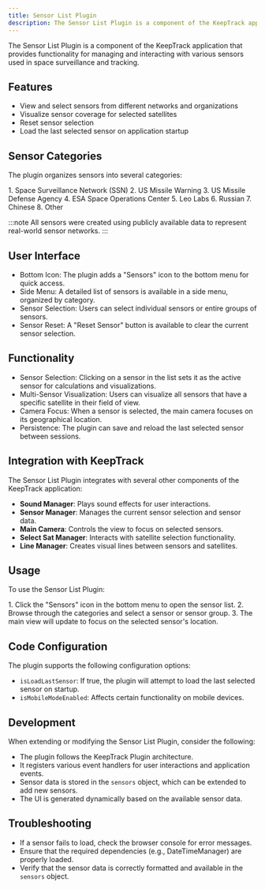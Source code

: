 ```yaml
---
title: Sensor List Plugin
description: The Sensor List Plugin is a component of the KeepTrack application that provides functionality for managing and interacting with various sensors used in space surveillance and tracking.
---
```


The Sensor List Plugin is a component of the KeepTrack application that provides functionality for managing and interacting with various sensors used in space surveillance and tracking.

## Features
- View and select sensors from different networks and organizations
- Visualize sensor coverage for selected satellites
- Reset sensor selection
- Load the last selected sensor on application startup


## Sensor Categories

The plugin organizes sensors into several categories:

<Steps>
1. Space Surveillance Network (SSN)
2. US Missile Warning
3. US Missile Defense Agency
4. ESA Space Operations Center
5. Leo Labs
6. Russian
7. Chinese
8. Other
</Steps>

:::note
All sensors were created using publicly available data to represent real-world sensor networks.
:::

## User Interface

- Bottom Icon: The plugin adds a "Sensors" icon to the bottom menu for quick access.
- Side Menu: A detailed list of sensors is available in a side menu, organized by category.
- Sensor Selection: Users can select individual sensors or entire groups of sensors.
- Sensor Reset: A "Reset Sensor" button is available to clear the current sensor selection.

## Functionality

- Sensor Selection: Clicking on a sensor in the list sets it as the active sensor for calculations and visualizations.
- Multi-Sensor Visualization: Users can visualize all sensors that have a specific satellite in their field of view.
- Camera Focus: When a sensor is selected, the main camera focuses on its geographical location.
- Persistence: The plugin can save and reload the last selected sensor between sessions.

## Integration with KeepTrack

The Sensor List Plugin integrates with several other components of the KeepTrack application:

- **Sound Manager**: Plays sound effects for user interactions.
- **Sensor Manager**: Manages the current sensor selection and sensor data.
- **Main Camera**: Controls the view to focus on selected sensors.
- **Select Sat Manager**: Interacts with satellite selection functionality.
- **Line Manager**: Creates visual lines between sensors and satellites.

## Usage

To use the Sensor List Plugin:

<Steps>
1. Click the "Sensors" icon in the bottom menu to open the sensor list.
2. Browse through the categories and select a sensor or sensor group.
3. The main view will update to focus on the selected sensor's location.
</Steps>

## Code Configuration

The plugin supports the following configuration options:

- `isLoadLastSensor`: If true, the plugin will attempt to load the last selected sensor on startup.
- `isMobileModeEnabled`: Affects certain functionality on mobile devices.

## Development

When extending or modifying the Sensor List Plugin, consider the following:

- The plugin follows the KeepTrack Plugin architecture.
- It registers various event handlers for user interactions and application events.
- Sensor data is stored in the `sensors` object, which can be extended to add new sensors.
- The UI is generated dynamically based on the available sensor data.

## Troubleshooting

- If a sensor fails to load, check the browser console for error messages.
- Ensure that the required dependencies (e.g., DateTimeManager) are properly loaded.
- Verify that the sensor data is correctly formatted and available in the `sensors` object.